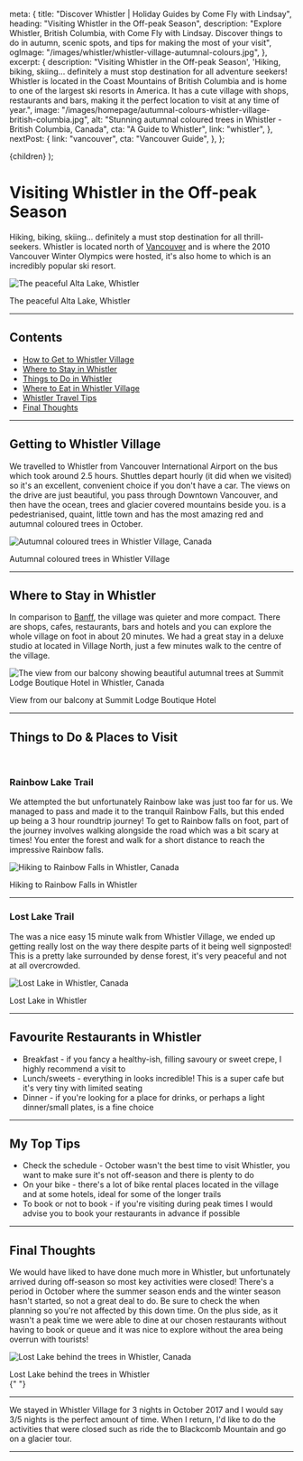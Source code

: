 
  meta: {
    title: "Discover Whistler | Holiday Guides by Come Fly with Lindsay",
    heading: "Visiting Whistler in the Off-peak Season",
    description:
      "Explore Whistler, British Columbia, with Come Fly with Lindsay. Discover things to do in autumn, scenic spots, and tips for making the most of your visit",
    ogImage: "/images/whistler/whistler-village-autumnal-colours.jpg",
  },
  excerpt: {
    description:
      "Visiting Whistler in the Off-peak Season', 'Hiking, biking, skiing... definitely a must stop destination for all adventure seekers! Whistler is located in the Coast Mountains of British Columbia and is home to one of the largest ski resorts in America. It has a cute village with shops, restaurants and bars, making it the perfect location to visit at any time of year.",
    image:
      "/images/homepage/autumnal-colours-whistler-village-british-columbia.jpg",
    alt: "Stunning autumnal coloured trees in Whistler - British Columbia, Canada",
    cta: "A Guide to Whistler",
    link: "whistler",
  },
  nextPost: {
    link: "vancouver",
    cta: "Vancouver Guide",
  },
};

  <BlogPost details={details}>{children}</BlogPost>
);

# Visiting Whistler in the Off-peak Season

<PostDetails dateUpdated="Oct 2017" />

Hiking, biking, skiing... definitely a must stop destination for all thrill-seekers. Whistler is located north of [Vancouver](vancouver) and is where the 2010 Vancouver Winter Olympics were hosted, it's also home to <ExternalLink
cta="Whistler Blackcomb"
href="https://www.whistlerblackcomb.com/"
/> which is an incredibly popular ski resort.

![The peaceful Alta Lake, Whistler](/images/whistler/alta-lake-whistler.jpg)

<figcaption>The peaceful Alta Lake, Whistler</figcaption>

---

## Contents

- [How to Get to Whistler Village](#getting-there)
- [Where to Stay in Whistler](#accommodation)
- [Things to Do in Whistler](#things-to-do)
- [Where to Eat in Whistler Village](#dining)
- [Whistler Travel Tips](#tips)
- [Final Thoughts](#summary)

---

## Getting to Whistler Village<a name="getting-there"></a>

We travelled to Whistler from Vancouver International Airport on the <ExternalLink
cta="Whistler Shuttle"
href="https://www.whistler.com/getting-here/road/shuttle/"
/> bus which took around 2.5 hours. Shuttles depart hourly (it did when we visited) so it's an excellent, convenient choice if you don't have a car. The views on the drive are just beautiful, you pass through Downtown Vancouver, <ExternalLink
cta="Stanley Park"
href="https://vancouver.ca/parks-recreation-culture/stanley-park.aspx"
/> and then have the ocean, trees and glacier covered mountains beside you. <ExternalLink
cta="Whistler village"
href="https://www.whistler.com/village/"
/> is a pedestrianised, quaint, little town and has the most amazing red and autumnal coloured trees in October.

![Autumnal coloured trees in Whistler Village, Canada](/images/whistler/whistler-village-autumnal-colours.jpg)

<figcaption>Autumnal coloured trees in Whistler Village</figcaption>

---

## Where to Stay in Whistler<a name="accommodation"></a>

In comparison to [Banff](banff), the village was quieter and more compact. There are shops, cafes, restaurants, bars and hotels and you can explore the whole village on foot in about 20 minutes. We had a great stay in a deluxe studio at <ExternalLink
cta="Summit Lodge Boutique Hotel"
href="https://booking.tp.st/BSzIQVyK"
/> located in Village North, just a few minutes walk to the centre of the village.

![The view from our balcony showing beautiful autumnal trees at Summit Lodge Boutique Hotel in Whistler, Canada](/images/whistler/summit-lodge-view-from-balcony-whistler.jpg)

<figcaption>View from our balcony at Summit Lodge Boutique Hotel</figcaption>

---

## Things to Do &amp; Places to Visit<a name="things-to-do"></a>

<br />

### Rainbow Lake Trail

We attempted the <ExternalLink
cta="Rainbow Lake trail"
href="https://www.vancouvertrails.com/trails/rainbow-lake/"
/> but unfortunately Rainbow lake was just too far for us. We managed to pass <ExternalLink
cta="Alta Lake"
href="https://www.whistler.com/activities/lakes-beaches-parks/"
/> and made it to the tranquil Rainbow Falls, but this ended up being a 3 hour roundtrip journey! To get to Rainbow falls on foot, part of the journey involves walking alongside the road which was a bit scary at times! You enter the forest and walk for a short distance to reach the impressive Rainbow falls.

![Hiking to Rainbow Falls in Whistler, Canada](/images/whistler/rainbow-falls-whistler.jpg)

<figcaption>Hiking to Rainbow Falls in Whistler</figcaption>

---

### Lost Lake Trail

The <ExternalLink
cta="Lost Lake trail"
href="https://www.vancouvertrails.com/trails/lost-lake-nature-trail/"
/> was a nice easy 15 minute walk from Whistler Village, we ended up getting really lost on the way there despite parts of it being well signposted! This is a pretty lake surrounded by dense forest, it's very peaceful and not at all overcrowded.

![Lost Lake in Whistler, Canada](/images/whistler/lost-lake-whistler.jpg)

<figcaption>Lost Lake in Whistler</figcaption>

---

## Favourite Restaurants in Whistler<a name="dining"></a>

- Breakfast - if you fancy a healthy-ish, filling savoury or sweet crepe, I highly recommend a visit to <ExternalLink
  cta="Crepe Montagne"
  href="https://crepemontagne.com/"
  />
- Lunch/sweets - everything in <ExternalLink
  cta="Purebread"
  href="https://www.purebread.ca/"
  /> looks incredible! This is a super cafe but it's very tiny with limited seating
- Dinner - if you're looking for a place for drinks, or perhaps a light dinner/small plates, <ExternalLink
  cta="La Bocca"
  href="https://www.labocca.com/"
  /> is a fine choice

---

## My Top Tips<a name="tips"></a>

- Check the schedule - October wasn't the best time to visit Whistler, you want to make sure it's not off-season and there is plenty to do
- On your bike - there's a lot of bike rental places located in the village and at some hotels, ideal for some of the longer trails
- To book or not to book - if you're visiting during peak times I would advise you to book your restaurants in advance if possible

---

## Final Thoughts<a name="summary"></a>

We would have liked to have done much more in Whistler, but unfortunately arrived during off-season so most key activities were closed! There's a period in October where the summer season ends and the winter season hasn't started, so not a great deal to do. Be sure to check the <ExternalLink
cta="schedule"
href="https://www.whistler.com/activities/"
/> when planning so you're not affected by this down time. On the plus side, as it wasn't a peak time we were able to dine at our chosen restaurants without having to book or queue and it was nice to explore without the area being overrun with tourists!

![Lost Lake behind the trees in Whistler, Canada](/images/whistler/lost-lake-whistler-behind-trees.jpg)

<figcaption>Lost Lake behind the trees in Whistler</figcaption>{" "}

---

We stayed in Whistler Village for 3 nights in October 2017 and I would say 3/5 nights is the perfect amount of time. When I return, I'd like to do the activities that were closed such as ride the <ExternalLink
cta="Peak 2 Peak Gondola"
href="https://www.whistler.com/activities/peak-to-peak-gondola/"
/> to Blackcomb Mountain and go on a glacier tour.

---
